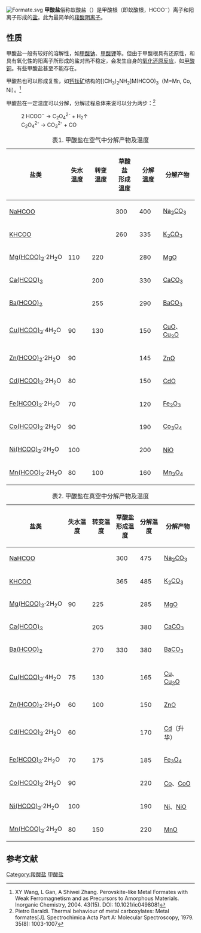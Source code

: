 {{distinguish|甲酸酯}}
[[File:Formate.svg|thumb]]
'''甲酸盐'''俗称蚁酸盐（{{lang-en|Formate}}）是甲酸根（即蚁酸根，HCOO<sup>−</sup>）离子和阳离子形成的[[鹽_(化學)|盐]]。此为最简单的[[羧酸|羧酸]][[阴离子|阴离子]]。

==性质==
甲酸盐一般有较好的溶解性，如[[甲酸钠|甲酸钠]]、[[甲酸钾|甲酸钾]]等。但由于甲酸根具有还原性，和具有氧化性的阳离子所形成的盐对热不稳定，会发生自身的[[氧化还原反应|氧化还原反应]]，如[[甲酸铜|甲酸铜]]。有些甲酸盐甚至不能存在。

甲酸盐也可以形成复盐，如[[钙钛矿|钙钛矿]]结构的[(CH<sub>3</sub>)<sub>2</sub>NH<sub>2</sub>]M(HCOO)<sub>3</sub>（M=Mn, Co, Ni）。<ref>XY Wang, L Gan, A Shiwei Zhang. Perovskite-like Metal Formates with Weak Ferromagnetism and as Precursors to Amorphous Materials. Inorganic Chemistry, 2004. 43(15). DOI: 10.1021/ic0498081</ref>

甲酸盐在一定温度可以分解，分解过程总体来说可以分为两步：<ref>Pietro Baraldi. Thermal behaviour of metal carboxylates: Metal formates[J]. Spectrochimica Acta Part A: Molecular Spectroscopy, 1979. 35(8): 1003-1007</ref>
: 2 HCOO<sup>−</sup> → C<sub>2</sub>O<sub>4</sub><sup>2-</sup> + H<sub>2</sub>↑
: C<sub>2</sub>O<sub>4</sub><sup>2-</sup> → CO<sub>3</sub><sup>2-</sup> + CO
{| class="wikitable sortable"
|+ 表1. 甲酸盐在空气中分解产物及温度
! 盐类 !! 失水温度 !! 转变温度 !! 草酸盐<BR>形成温度 !! 分解温度 !! 分解产物
|-
| [[甲酸钠|NaHCOO]] ||  ||  || 300 || 400 || [[碳酸钠|Na<sub>2</sub>CO<sub>3</sub>]]
|-
| [[甲酸钾|KHCOO]] ||  ||  || 260 || 335 || [[碳酸钾|K<sub>2</sub>CO<sub>3</sub>]]
|-
| [[甲酸镁|Mg(HCOO)<sub>2</sub>]]·2H<sub>2</sub>O || 110 || 220 ||  || 280 || [[氧化镁|MgO]]
|-
| [[甲酸钙|Ca(HCOO)<sub>2</sub>]] ||  || 200 ||  || 330 || [[碳酸钙|CaCO<sub>3</sub>]]
|-
| [[甲酸钡|Ba(HCOO)<sub>2</sub>]] ||  || 255 ||  || 290 || [[碳酸钡|BaCO<sub>3</sub>]]
|-
| [[甲酸铜|Cu(HCOO)<sub>2</sub>]]·4H<sub>2</sub>O || 90 || 130 ||  || 150 || [[氧化铜|CuO]]、[[氧化亚铜|Cu<sub>2</sub>O]]
|-
| [[甲酸锌|Zn(HCOO)<sub>2</sub>]]·2H<sub>2</sub>O || 90 ||  ||  || 145 || [[氧化锌|ZnO]]
|-
| [[甲酸镉|Cd(HCOO)<sub>2</sub>]]·2H<sub>2</sub>O || 80 ||  ||  || 150 || [[氧化镉|CdO]]
|-
| [[甲酸亚铁|Fe(HCOO)<sub>2</sub>]]·2H<sub>2</sub>O || 70 ||  ||  || 120 || [[氧化铁|Fe<sub>2</sub>O<sub>3</sub>]]
|-
| [[甲酸钴|Co(HCOO)<sub>2</sub>]]·2H<sub>2</sub>O || 90 ||  ||  || 190 ||[[四氧化三钴|Co<sub>3</sub>O<sub>4</sub>]]
|-
| [[甲酸镍|Ni(HCOO)<sub>2</sub>]]·2H<sub>2</sub>O || 100 ||  ||  || 200 ||[[氧化镍|NiO]]
|-
| [[甲酸锰|Mn(HCOO)<sub>2</sub>]]·2H<sub>2</sub>O || 80 || 100 ||  || 160 || [[四氧化三锰|Mn<sub>3</sub>O<sub>4</sub>]]
|}

{| class="wikitable sortable"
|+ 表2. 甲酸盐在真空中分解产物及温度
! 盐类 !! 失水温度 !! 转变温度 !! 草酸盐<BR>形成温度 !! 分解温度 !! 分解产物
|-
| [[甲酸钠|NaHCOO]] ||  ||  || 300 || 475 || [[碳酸钠|Na<sub>2</sub>CO<sub>3</sub>]]
|-
| [[甲酸钾|KHCOO]] ||  ||  || 365 || 485 || [[碳酸钾|K<sub>2</sub>CO<sub>3</sub>]]
|-
| [[甲酸镁|Mg(HCOO)<sub>2</sub>]]·2H<sub>2</sub>O || 90 || 225 ||  || 285 || [[氧化镁|MgO]]
|-
| [[甲酸钙|Ca(HCOO)<sub>2</sub>]] ||  || 205 ||  || 380 || [[碳酸钙|CaCO<sub>3</sub>]]
|-
| [[甲酸钡|Ba(HCOO)<sub>2</sub>]] ||  || 270 || 330 || 380 || [[碳酸钡|BaCO<sub>3</sub>]]
|-
| [[甲酸铜|Cu(HCOO)<sub>2</sub>]]·4H<sub>2</sub>O || 75 || 130 ||  || 165 || [[铜|Cu]]、[[氧化亚铜|Cu<sub>2</sub>O]]
|-
| [[甲酸锌|Zn(HCOO)<sub>2</sub>]]·2H<sub>2</sub>O || 60 || 100 ||  || 150 || [[氧化锌|ZnO]]
|-
| [[甲酸镉|Cd(HCOO)<sub>2</sub>]]·2H<sub>2</sub>O || 60 ||  ||  || 170 || [[镉|Cd]]（升华）
|-
| [[甲酸亚铁|Fe(HCOO)<sub>2</sub>]]·2H<sub>2</sub>O || 70 || 175 ||  || 185 || [[四氧化三铁|Fe<sub>3</sub>O<sub>4</sub>]]
|-
| [[甲酸钴|Co(HCOO)<sub>2</sub>]]·2H<sub>2</sub>O || 90 ||  ||  || 220 ||[[钴|Co]]、[[氧化钴|CoO]]
|-
| [[甲酸镍|Ni(HCOO)<sub>2</sub>]]·2H<sub>2</sub>O || 100 ||  ||  || 190 || [[镍|Ni]]、[[氧化镍|NiO]]
|-
| [[甲酸锰|Mn(HCOO)<sub>2</sub>]]·2H<sub>2</sub>O || 80 || 150 ||  || 220 || [[一氧化锰|MnO]]
|}

==参考文献==
{{reflist}}
{{甲酸盐}}
{{Commons|Category:Formates}}
[[Category:羧酸盐|Category:羧酸盐]]
[[Category:甲酸盐|]]